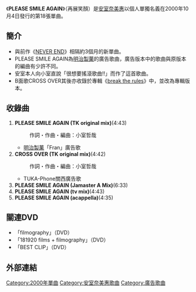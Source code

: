 {{Infobox Single
| Name           = PLEASE SMILE AGAIN<br /><small>再展笑顏</small>
| Artist         = [[安室奈美惠|安室奈美惠]]
| Album          = [[break_the_rules|break the rules]]
| Cover          = PLEASE_SMILE_AGAIN.JPG
| A-side         = PLEASE SMILE AGAIN
| B-side         = CROSS OVER
| Released       = 2000年10月4日
| Genre          = [[Pop_(音樂類型)|Pop]]
| Format         = 
| Recorded       = 
| Length         = 25分28秒
| Label          = [[avex_trax|avex trax]]
| Writer         = 
| Producer       = [[小室哲哉|小室哲哉]]
| Certification  = *金唱片（[[日本唱片協會|日本唱片協會]]）
| Chart position = * 週間最高排行第2位（[[Oricon公信榜|Oricon]]）
*2000年度年間順位116位（Oricon）
| Last single    = [[NEVER_END|NEVER END]]<br />（2000年）
| This single    = '''PLEASE SMILE AGAIN'''<br/>（2000年）
| Next single    = [[think_of_me/no_more_tears|think of me／no more tears]]<br/>（2001年）
}}

《'''PLEASE SMILE AGAIN'''》（再展笑顏）是[[安室奈美惠|安室奈美惠]]以個人單獨名義在2000年10月4日發行的第18張單曲。

==簡介==
*與前作《[[NEVER_END|NEVER END]]》相隔約3個月的新單曲。
*PLEASE SMILE AGAIN為[[明治製菓|明治製菓]]的廣告歌曲，廣告版本中的歌曲與原版本的編曲有少許不同。
*安室本人向小室直說「很想要搖滾歌曲!!」而作了這首歌曲。
*B面歌CROSS OVER其後亦收錄於專輯《[[break_the_rules|break the rules]]》中，並改為專輯版本。

==收錄曲==
#'''PLEASE SMILE AGAIN (TK original mix)'''(4:43)
#:作詞・作曲・編曲：小室哲哉
#*[[明治製菓|明治製菓]]「Fran」廣告歌
#'''CROSS OVER (TK original mix)'''(4:42)
#:作詞・作曲・編曲：小室哲哉
#*TUKA-Phone關西廣告歌
#'''PLEASE SMILE AGAIN (Jamaster A Mix)'''(6:33)
#'''PLEASE SMILE AGAIN (tv mix)'''(4:43)
#'''PLEASE SMILE AGAIN (acappella)'''(4:35)

==關連DVD==
*「filmography」（DVD）
*「181920 films + filmography」（DVD）
*「BEST CLIP」（DVD）

==外部連結==
{{安室奈美惠}}
{{single-stub}}

[[Category:2000年單曲|Category:2000年單曲]]
[[Category:安室奈美惠歌曲|Category:安室奈美惠歌曲]]
[[Category:廣告歌曲|Category:廣告歌曲]]